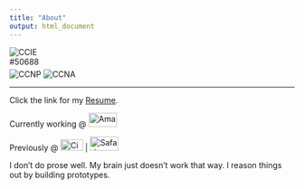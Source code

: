 ```yaml
---
title: "About"
output: html_document
---
```


<img src="{{ .Site.BaseURL }}img/ccie_routeswitch_med.gif" alt="CCIE #50688" align="middle" style="max-height: 100px; max-width: 100px;" />  
<img src="{{ .Site.BaseURL }}img/ccnp_routingswitching_med.gif" alt="CCNP" align="middle" style="max-height: 100px; max-width: 100px;" /> 
<img src="{{ .Site.BaseURL }}img/ccna_routerswitching_med.gif" alt="CCNA" align="middle" style="max-height: 100px; max-width: 100px;" /> 

---

<p>Click the link for my <a href="/WilberforceOchiengWanjira_CV.pdf">Resume</a>.</p>

<p class="working">Currently working @ <a class="company" href="https://aws.amazon.com/" target="_blank"><img src="/img/amazon.png" alt="Amazon Web Services" style="width:50px;height:25px;"></a><br></p>

<p>Previously @ <a class="company" href="https://cisco.com" target="_blank"><img src="/img/cisco.png" alt="Cisco Systems" style="width:40px;height:20px;"></a> | 
<a class="company" href="https://www.safaricom.co.ke/" target="_blank"><img src="/img/safaricom.png" alt="Safaricom" style="width:50px;height:25px;"></a>
</p>

<p class="large-description">I don’t do prose well. My brain just doesn’t work that way. I reason things out by building prototypes.</p>
